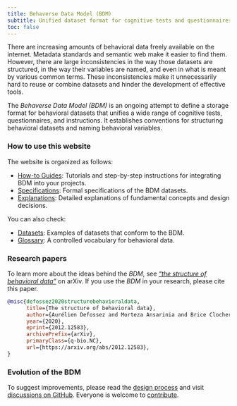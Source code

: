```yaml
---
title: Behaverse Data Model (BDM)
subtitle: Unified dataset format for cognitive tests and questionnaires
toc: false
---
```



There are increasing amounts of behavioral data freely available on the internet. Metadata standards and semantic web make it easier to find them. However, there are large inconsistencies in the way those datasets are structured, in the way their variables are named, and even in what is meant by various common terms. These inconsistencies make it unnecessarily hard to reuse or combine datasets and hinder the development of effective tools.

The *Behaverse Data Model (BDM)* is an ongoing attempt to define a storage format for behavioral datasets that unifies a wide range of cognitive tests, questionnaires, and instructions. It establishes conventions for structuring behavioral datasets and naming behavioral variables.

### How to use this website

The website is organized as follows:

- [How-to Guides](/guides): Tutorials and step-by-step instructions for integrating BDM into your projects.
- [Specifications](/spec): Formal specifications of the BDM datasets.
- [Explanations](/explanation): Detailed explanations of fundamental concepts and design decisions.

You can also check:

- [Datasets](/datasets): Examples of datasets that conform to the BDM.
- [Glossary](/glossary): A controlled vocabulary for behavioral data.

### Research papers

To learn more about the ideas behind the *BDM*, see [*"the structure of behavioral data"*](https://arxiv.org/abs/2012.12583) on arXiv. If you use the *BDM* in your research, please cite this paper.

```bibtex
@misc{defossez2020structurebehavioraldata,
      title={The structure of behavioral data}, 
      author={Aurélien Defossez and Morteza Ansarinia and Brice Clocher and Emmanuel Schmück and Paul Schrater and Pedro Cardoso-Leite},
      year={2020},
      eprint={2012.12583},
      archivePrefix={arXiv},
      primaryClass={q-bio.NC},
      url={https://arxiv.org/abs/2012.12583}, 
}
```

### Evolution of the BDM

To suggest improvements, please read the [design process](explanations/2-design-process.qmd) and visit [discussions on GitHub](https://github.com/orgs/behaverse/discussions). Everyone is welcome to [contribute](contribute.qmd).
